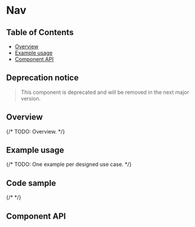
# Nav

## Table of Contents

- [Overview](#overview)
- [Example usage](#example-usage)
- [Component API](#component-api)

## Deprecation notice

> This component is deprecated and will be removed in the next major version.

## Overview

{/* TODO: Overview. */}

## Example usage

{/* TODO: One example per designed use case. */}

<Canvas>
  <Story of={NavStories.nav} />
</Canvas>

## Code sample

{/* <CodesandboxLink exampleDirectory="Nav" /> */}

## Component API

<Controls />
